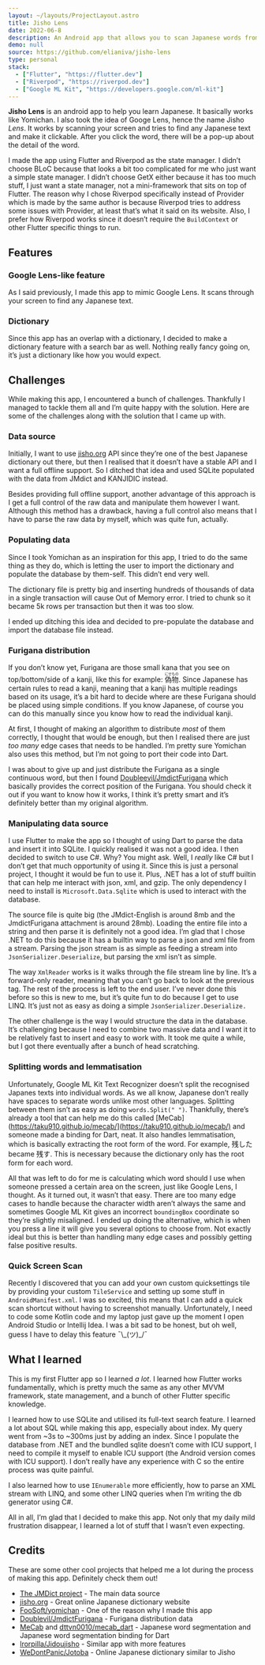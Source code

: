 ```yaml
---
layout: ~/layouts/ProjectLayout.astro
title: Jisho Lens
date: 2022-06-8
description: An Android app that allows you to scan Japanese words from a picture and search for its meaning from a dictionary.
demo: null
source: https://github.com/elianiva/jisho-lens
type: personal
stack:
  - ["Flutter", "https://flutter.dev"]
  - ["Riverpod", "https://riverpod.dev"]
  - ["Google ML Kit", "https://developers.google.com/ml-kit"]
---
```


**Jisho Lens** is an android app to help you learn Japanese. It basically works like Yomichan. I also took the idea of Googe Lens, hence the name Jisho _Lens_. It works by scanning your screen and tries to find any Japanese text and make it clickable. After you click the word, there will be a pop-up about the detail of the word.

I made the app using Flutter and Riverpod as the state manager. I didn’t choose BLoC because that looks a bit too complicated for me who just want a simple state manager. I didn’t choose GetX either because it has too much stuff, I just want a state manager, not a mini-framework that sits on top of Flutter. The reason why I chose Riverpod specifically instead of Provider which is made by the same author is because Riverpod tries to address some issues with Provider, at least that’s what it said on its website. Also, I prefer how Riverpod works since it doesn’t require the `BuildContext` or other Flutter specific things to run.

## Features

### Google Lens-like feature

As I said previously, I made this app to mimic Google Lens. It scans through your screen to find any Japanese text.

### Dictionary

Since this app has an overlap with a dictionary, I decided to make a dictionary feature with a search bar as well. Nothing really fancy going on, it’s just a dictionary like how you would expect.

## Challenges

While making this app, I encountered a bunch of challenges. Thankfully I managed to tackle them all and I’m quite happy with the solution. Here are some of the challenges along with the solution that I came up with.

### Data source

Initially, I want to use [jisho.org](http://jisho.org) API since they’re one of the best Japanese dictionary out there, but then I realised that it doesn’t have a stable API and I want a full offline support. So I ditched that idea and used SQLite populated with the data from JMdict and KANJIDIC instead.

Besides providing full offline support, another advantage of this approach is I get a full control of the raw data and manipulate them however I want. Although this method has a drawback, having a full control also means that I have to parse the raw data by myself, which was quite fun, actually.

### Populating data

Since I took Yomichan as an inspiration for this app, I tried to do the same thing as they do, which is letting the user to import the dictionary and populate the database by them-self. This didn’t end very well.

The dictionary file is pretty big and inserting hundreds of thousands of data in a single transaction will cause Out of Memory error. I tried to chunk so it became 5k rows per transaction but then it was too slow.

I ended up ditching this idea and decided to pre-populate the database and import the database file instead.

### Furigana distribution

If you don’t know yet, Furigana are those small kana that you see on top/bottom/side of a kanji, like this for example: <ruby>偽<rp>(</rp><rt>にせ</rt><rp>)</rp>物<rp>(</rp><rt>もの</rt><rp>)</rp></ruby>. Since Japanese has certain rules to read a kanji, meaning that a kanji has multiple readings based on its usage, it’s a bit hard to decide where are these Furigana should be placed using simple conditions. If you know Japanese, of course you can do this manually since you know how to read the individual kanji.

At first, I thought of making an algorithm to distribute _most_ of them correctly, I thought that would be enough, but then I realised there are just _too many_ edge cases that needs to be handled. I’m pretty sure Yomichan also uses this method, but I’m not going to port their code into Dart.

I was about to give up and just distribute the Furigana as a single continuous word, but then I found [Doubleevil/JmdictFurigana](https://github.com/Doublevil/JmdictFurigana) which basically provides the correct position of the Furigana. You should check it out if you want to know how it works, I think it’s pretty smart and it’s definitely better than my original algorithm.

### Manipulating data source

I use Flutter to make the app so I thought of using Dart to parse the data and insert it into SQLite. I quickly realised it was not a good idea. I then decided to switch to use C#. Why? You might ask. Well, I _really_ like C# but I don’t get that much opportunity of using it. Since this is just a personal project, I thought it would be fun to use it. Plus, .NET has a lot of stuff builtin that can help me interact with json, xml, and gzip. The only dependency I need to install is `Microsoft.Data.Sqlite` which is used to interact with the database.

The source file is quite big (the JMdict-English is around 8mb and the JmdictFurigana attachment is around 28mb). Loading the entire file into a string and then parse it is definitely not a good idea. I’m glad that I chose .NET to do this because it has a builtin way to parse a json and xml file from a stream. Parsing the json stream is as simple as feeding a stream into `JsonSerializer.Deserialize`, but parsing the xml isn’t as simple.

The way `XmlReader` works is it walks through the file stream line by line. It’s a forward-only reader, meaning that you can’t go back to look at the previous tag. The rest of the process is left to the end user. I’ve never done this before so this is new to me, but it’s quite fun to do because I get to use LINQ. It’s just not as easy as doing a simple `JsonSerializer.Deserialize.`

The other challenge is the way I would structure the data in the database. It’s challenging because I need to combine two massive data and I want it to be relatively fast to insert and easy to work with. It took me quite a while, but I got there eventually after a bunch of head scratching.

### Splitting words and lemmatisation

Unfortunately, Google ML Kit Text Recognizer doesn’t split the recognised Japanes texts into individual words. As we all know, Japanese don’t really have spaces to separate words unlike most other languages. Splitting between them isn’t as easy as doing `words.Split(" ")`. Thankfully, there’s already a tool that can help me do this called [MeCab](https://taku910.github.io/mecab/](https://taku910.github.io/mecab/) and someone made a binding for Dart, neat. It also handles lemmatisation, which is basically extracting the root form of the word. For example, 残した became 残す. This is necessary because the dictionary only has the root form for each word.

All that was left to do for me is calculating which word should I use when someone pressed a certain area on the screen, just like Google Lens, I thought. As it turned out, it wasn’t that easy. There are too many edge cases to handle because the character width aren’t always the same and sometimes Google ML Kit gives an incorrect `boundingBox` coordinate so they’re slightly misaligned. I ended up doing the alternative, which is when you press a line it will give you several options to choose from. Not exactly ideal but this is better than handling many edge cases and possibly getting false positive results.

### Quick Screen Scan

Recently I discovered that you can add your own custom quicksettings tile by providing your custom `TileService` and setting up some stuff in `AndroidManifest.xml`. I was so excited, this means that I can add a quick scan shortcut without having to screenshot manually. Unfortunately, I need to code some Kotlin code and my laptop just gave up the moment I open Android Studio or Intellij Idea. I was a bit sad to be honest, but oh well, guess I have to delay this feature ¯\\_(ツ)\_/¯

## What I learned

This is my first Flutter app so I learned _a lot_. I learned how Flutter works fundamentally, which is pretty much the same as any other MVVM framework, state management, and a bunch of other Flutter specific knowledge.

I learned how to use SQLite and utilised its full-text search feature. I learned a lot about SQL while making this app, especially about index. My query went from ~3s to ~300ms just by adding an index. Since I populate the database from .NET and the bundled sqlite doesn’t come with ICU support, I need to compile it myself to enable ICU support (the Android version comes with ICU support). I don’t really have any experience with C so the entire process was quite painful.

I also learned how to use `IEnumerable` more efficiently, how to parse an XML stream with LINQ, and some other LINQ queries when I’m writing the db generator using C#.

All in all, I’m glad that I decided to make this app. Not only that my daily mild frustration disappear, I learned a lot of stuff that I wasn’t even expecting.

## Credits

These are some other cool projects that helped me a lot during the process of making this app. Definitely check them out!

- [The JMDict project](https://www.edrdg.org/jmdict/j_jmdict.html) - The main data source
- [jisho.org](http://jisho.org) - Great online Japanese dictionary website
- [FooSoft/yomichan](https://github.com/FooSoft/yomichan) - One of the reason why I made this app
- [Doublevil/JmdictFurigana](https://github.com/Doublevil/JmdictFurigana) - Furigana distribution data
- [MeCab](https://taku910.github.io/mecab/) and [dttvn0010/mecab_dart](https://github.com/dttvn0010/mecab_dart) - Japanese word segmentation and Japanese word segmentation binding for Dart
- [lrorpilla/Jidoujisho](https://github.com/lrorpilla/jidoujisho) - Similar app with more features
- [WeDontPanic/Jotoba](https://github.com/WeDontPanic/Jotoba) - Online Japanese dictionary similar to Jisho
